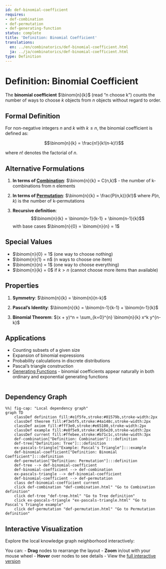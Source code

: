 ```yaml
---
id: def-binomial-coefficient
requires:
- def-combination
- def-permutation
- def-generating-function
status: complete
title: 'Definition: Binomial Coefficient'
translations:
  en: ../en/combinatorics/def-binomial-coefficient.html
  ja: ../ja/combinatorics/def-binomial-coefficient.html
type: Definition
---
```


# Definition: Binomial Coefficient

The **binomial coefficient** $\binom{n}{k}$ (read "n choose k") counts the number of ways to choose $k$ objects from $n$ objects without regard to order.

## Formal Definition

For non-negative integers $n$ and $k$ with $k \leq n$, the binomial coefficient is defined as:

$$\binom{n}{k} = \frac{n!}{k!(n-k)!}$$

where $n!$ denotes the factorial of $n$.

## Alternative Formulations

1. **In terms of [Combination](def-combination.qmd)**: $\binom{n}{k} = C(n,k)$ - the number of k-combinations from n elements

2. **In terms of [Permutation](def-permutation.qmd)**: $\binom{n}{k} = \frac{P(n,k)}{k!}$ where $P(n,k)$ is the number of k-permutations

3. **Recursive definition**:
   $$\binom{n}{k} = \binom{n-1}{k-1} + \binom{n-1}{k}$$
   with base cases $\binom{n}{0} = \binom{n}{n} = 1$

## Special Values

- $\binom{n}{0} = 1$ (one way to choose nothing)
- $\binom{n}{1} = n$ (n ways to choose one item)
- $\binom{n}{n} = 1$ (one way to choose everything)
- $\binom{n}{k} = 0$ if $k > n$ (cannot choose more items than available)

## Properties

1. **Symmetry**: $\binom{n}{k} = \binom{n}{n-k}$

2. **Pascal's Identity**: $\binom{n}{k} = \binom{n-1}{k-1} + \binom{n-1}{k}$

3. **Binomial Theorem**: $(x + y)^n = \sum_{k=0}^{n} \binom{n}{k} x^k y^{n-k}$

## Applications

- Counting subsets of a given size
- Expansion of binomial expressions
- Probability calculations in discrete distributions
- Pascal's triangle construction
- [Generating Functions](def-generating-function.qmd) - binomial coefficients appear naturally in both ordinary and exponential generating functions

```mermaid
```

## Dependency Graph

```mermaid
%%| fig-cap: "Local dependency graph"
graph TD
    classDef definition fill:#e1f5fe,stroke:#01579b,stroke-width:2px
    classDef theorem fill:#f3e5f5,stroke:#4a148c,stroke-width:2px
    classDef axiom fill:#fff3e0,stroke:#e65100,stroke-width:2px
    classDef example fill:#e8f5e9,stroke:#1b5e20,stroke-width:2px
    classDef current fill:#ffebee,stroke:#b71c1c,stroke-width:3px
    def-combination["Definition: Combination"]:::definition
    def-tree["Definition: Tree"]:::definition
    ex-pascals-triangle["Example: Pascal's Triangle"]:::example
    def-binomial-coefficient["Definition: Binomial Coefficient"]:::definition
    def-permutation["Definition: Permutation"]:::definition
    def-tree --> def-binomial-coefficient
    def-binomial-coefficient --> def-combination
    ex-pascals-triangle --> def-binomial-coefficient
    def-binomial-coefficient --> def-permutation
    class def-binomial-coefficient current
    click def-combination "def-combination.html" "Go to Combination definition"
    click def-tree "def-tree.html" "Go to Tree definition"
    click ex-pascals-triangle "ex-pascals-triangle.html" "Go to Pascal's Triangle example"
    click def-permutation "def-permutation.html" "Go to Permutation definition"
```

## Interactive Visualization

Explore the local knowledge graph neighborhood interactively:

::: {.graph-viz data-id="def-binomial-coefficient" data-width="700" data-height="500"}
:::

You can:
- **Drag** nodes to rearrange the layout
- **Zoom** in/out with your mouse wheel
- **Hover** over nodes to see details
- View the [full interactive version](../../output/interactive/def-binomial-coefficient.html){target="_blank"}
